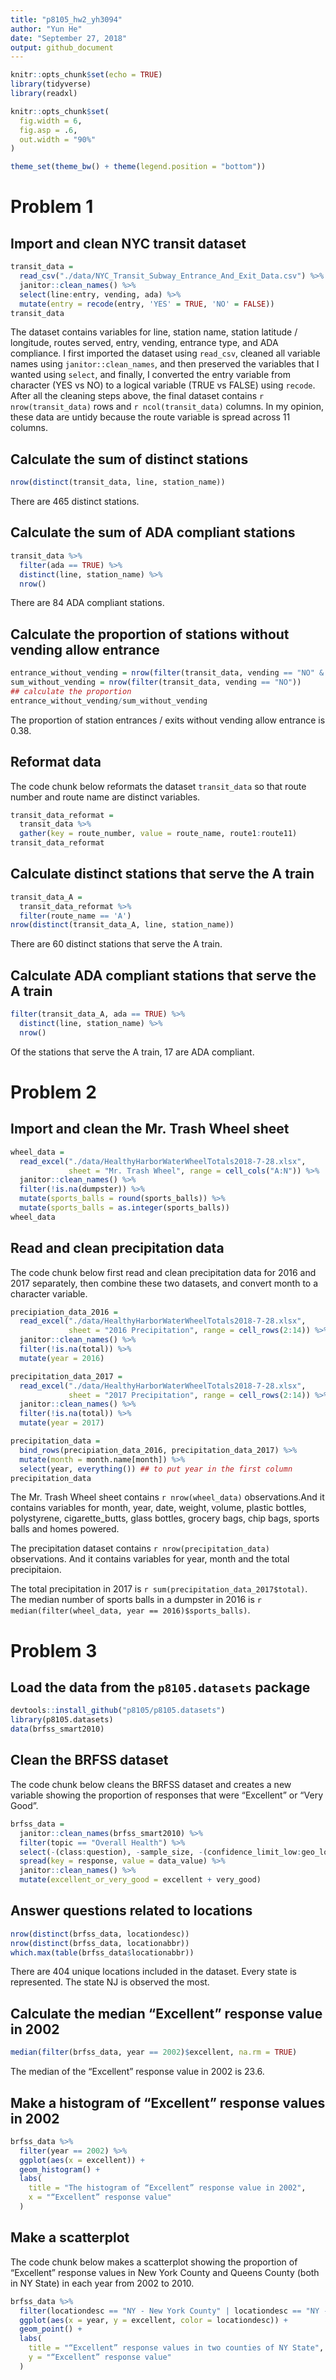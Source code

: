 ```yaml
---
title: "p8105_hw2_yh3094"
author: "Yun He"
date: "September 27, 2018"
output: github_document
---
```


```r
knitr::opts_chunk$set(echo = TRUE)
library(tidyverse)
library(readxl)

knitr::opts_chunk$set(
  fig.width = 6,
  fig.asp = .6,
  out.width = "90%"
)

theme_set(theme_bw() + theme(legend.position = "bottom"))
```

# Problem 1

## Import and clean NYC transit dataset

```r
transit_data = 
  read_csv("./data/NYC_Transit_Subway_Entrance_And_Exit_Data.csv") %>%
  janitor::clean_names() %>% 
  select(line:entry, vending, ada) %>% 
  mutate(entry = recode(entry, 'YES' = TRUE, 'NO' = FALSE)) 
transit_data
```

The dataset contains variables for line, station name, station latitude / longitude, routes served, entry, vending, entrance type, and ADA compliance. I first imported the dataset using `read_csv`, cleaned all variable names using `janitor::clean_names`, and then preserved the variables that I wanted using `select`, and finally, I converted the entry variable from character (YES vs NO) to a logical variable (TRUE vs FALSE) using `recode`. After all the cleaning steps above, the final dataset contains `r nrow(transit_data)` rows and `r ncol(transit_data)` columns. In my opinion, these data are untidy because the route variable is spread across 11 columns. 

## Calculate the sum of distinct stations 

```r
nrow(distinct(transit_data, line, station_name))
```

There are 465 distinct stations. 

## Calculate the sum of ADA compliant stations

```r
transit_data %>% 
  filter(ada == TRUE) %>% 
  distinct(line, station_name) %>% 
  nrow()
```

There are 84 ADA compliant stations. 

## Calculate the proportion of stations without vending allow entrance

```r
entrance_without_vending = nrow(filter(transit_data, vending == "NO" & entry == TRUE))
sum_without_vending = nrow(filter(transit_data, vending == "NO"))
## calculate the proportion
entrance_without_vending/sum_without_vending
```

The proportion of station entrances / exits without vending allow entrance is 0.38.

## Reformat data 

The code chunk below reformats the dataset `transit_data` so that route number and route name are distinct variables.

```r
transit_data_reformat = 
  transit_data %>% 
  gather(key = route_number, value = route_name, route1:route11)
transit_data_reformat
```

## Calculate distinct stations that serve the A train

```r
transit_data_A = 
  transit_data_reformat %>% 
  filter(route_name == 'A')
nrow(distinct(transit_data_A, line, station_name))
```

There are 60 distinct stations that serve the A train.

## Calculate ADA compliant stations that serve the A train

```r
filter(transit_data_A, ada == TRUE) %>% 
  distinct(line, station_name) %>% 
  nrow()
```

Of the stations that serve the A train, 17 are ADA compliant.

# Problem 2

## Import and clean the Mr. Trash Wheel sheet

```r
wheel_data = 
  read_excel("./data/HealthyHarborWaterWheelTotals2018-7-28.xlsx",
             sheet = "Mr. Trash Wheel", range = cell_cols("A:N")) %>% 
  janitor::clean_names() %>% 
  filter(!is.na(dumpster)) %>% 
  mutate(sports_balls = round(sports_balls)) %>% 
  mutate(sports_balls = as.integer(sports_balls))
wheel_data
```

## Read and clean precipitation data

The code chunk below first read and clean precipitation data for 2016 and 2017 separately, then combine these two datasets, and convert month to a character variable.  

```r
precipiation_data_2016 = 
  read_excel("./data/HealthyHarborWaterWheelTotals2018-7-28.xlsx", 
             sheet = "2016 Precipitation", range = cell_rows(2:14)) %>%
  janitor::clean_names() %>%
  filter(!is.na(total)) %>% 
  mutate(year = 2016) 

precipitation_data_2017 = 
  read_excel("./data/HealthyHarborWaterWheelTotals2018-7-28.xlsx", 
             sheet = "2017 Precipitation", range = cell_rows(2:14)) %>%
  janitor::clean_names() %>%
  filter(!is.na(total)) %>% 
  mutate(year = 2017)

precipitation_data = 
  bind_rows(precipiation_data_2016, precipitation_data_2017) %>% 
  mutate(month = month.name[month]) %>% 
  select(year, everything()) ## to put year in the first column
precipitation_data
```

The Mr. Trash Wheel sheet contains `r nrow(wheel_data)` observations.And it contains variables for month, year, date, weight, volume, plastic bottles, polystyrene, cigarette_butts, glass bottles, grocery bags, chip bags, sports balls and homes powered. 

The precipitation dataset contains `r nrow(precipitation_data)` observations. And it contains variables for year, month and the total precipitaion. 

The total precipitation in 2017 is `r sum(precipitation_data_2017$total)`. The median number of sports balls in a dumpster in 2016 is `r median(filter(wheel_data, year == 2016)$sports_balls)`. 

# Problem 3

## Load the data from the `p8105.datasets` package

```r
devtools::install_github("p8105/p8105.datasets")
library(p8105.datasets)
data(brfss_smart2010)
```

## Clean the BRFSS dataset

The code chunk below cleans the BRFSS dataset and creates a new variable showing the proportion of responses that were “Excellent” or “Very Good”. 

```r
brfss_data = 
  janitor::clean_names(brfss_smart2010) %>% 
  filter(topic == "Overall Health") %>% 
  select(-(class:question), -sample_size, -(confidence_limit_low:geo_location)) %>% 
  spread(key = response, value = data_value) %>% 
  janitor::clean_names() %>% 
  mutate(excellent_or_very_good = excellent + very_good)
```

## Answer questions related to locations

```r
nrow(distinct(brfss_data, locationdesc))
nrow(distinct(brfss_data, locationabbr))
which.max(table(brfss_data$locationabbr))
```

There are 404 unique locations included in the dataset. Every state is represented. The state NJ is observed the most.

## Calculate the median “Excellent” response value in 2002

```r
median(filter(brfss_data, year == 2002)$excellent, na.rm = TRUE)
```

The median of the “Excellent” response value in 2002 is 23.6.

## Make a histogram of “Excellent” response values in 2002

```r
brfss_data %>% 
  filter(year == 2002) %>% 
  ggplot(aes(x = excellent)) +
  geom_histogram() +
  labs(
    title = "The histogram of “Excellent” response value in 2002",
    x = "“Excellent” response value"
  )
```

## Make a scatterplot 

The code chunk below makes a scatterplot showing the proportion of “Excellent” response values in New York County and Queens County (both in NY State) in each year from 2002 to 2010.

```r
brfss_data %>% 
  filter(locationdesc == "NY - New York County" | locationdesc == "NY - Queens County") %>%
  ggplot(aes(x = year, y = excellent, color = locationdesc)) +
  geom_point() +
  labs(
    title = "“Excellent” response values in two counties of NY State",
    y = "“Excellent” response value"
  )
```

